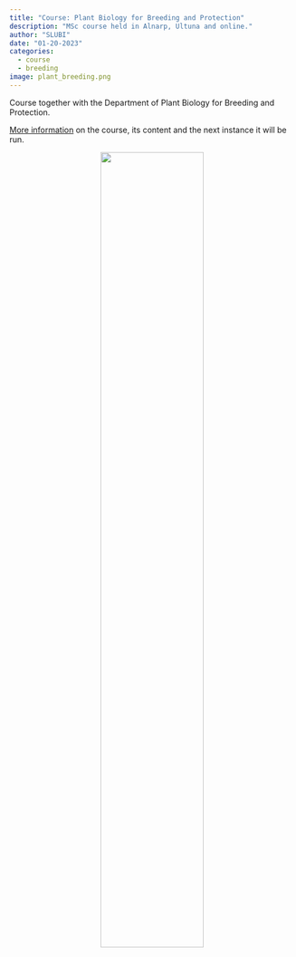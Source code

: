 ```yaml
---
title: "Course: Plant Biology for Breeding and Protection"
description: "MSc course held in Alnarp, Ultuna and online."
author: "SLUBI"
date: "01-20-2023"
categories:
  - course
  - breeding
image: plant_breeding.png
---
```


Course together with the Department of Plant Biology for Breeding and Protection. 

[More information](https://www.slu.se/en/education/programmes-courses/course/BI1296/30023.2425) on the course, its content and the next instance it will be run. 



<center>
![](plant_breeding.png){ .class width=60%}
